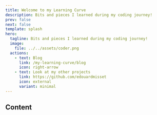 ```yaml
---
title: Welcome to my Learning Curve
description: Bits and pieces I learned during my coding journey!
prev: false
next: false
template: splash
hero:
  tagline: Bits and pieces I learned during my coding journey!
  image:
    file: ../../assets/coder.png
  actions:
    - text: Blog
      link: /my-learning-curve/blog
      icon: right-arrow
    - text: Look at my other projects
      link: https://github.com/edouardmisset
      icon: external
      variant: minimal
---
```



## Content

<CardGrid >
	<LinkCard title="Read my blog" href={LINKS.blog()} description='Insights and experiences from my coding journey.' />
	<LinkCard title="Browse snippets"
	href={LINKS.snippets("css/layouts/every-layout")} description='A collection of
	useful code snippets (CSS, TypeScript, SQL, Shell).' />
	<LinkCard title="My setup" href={LINKS.reference("setup")} description='Details about my development setup.' />
	<LinkCard title="Follow the guide" href={LINKS.guides()}
	description='Step-by-step guides on development topics (data analysis, project
	setup, collaboration...).' />
</CardGrid>
